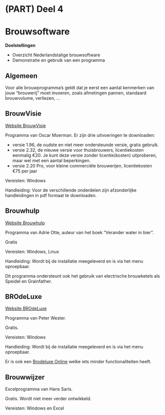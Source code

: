 # (PART) Deel 4 {-}
# Brouwsoftware {#brouwsoftware}

**Doelstellingen**

-  Overzicht Nederlandstalige brouwsoftware
-  Demonstratie en gebruik van een programma

## Algemeen

Voor alle brouwprogramma's geldt dat je eerst een aantal kenmerken van jouw "brouwerij" moet invoeren, zoals afmetingen pannen, standaard brouwvolume, verliezen, ...

## BrouwVisie

[Website BrouwVisie](http://www.brouwvisie.nl/)

Programma van Oscar Moerman. Er zijn drie uitvoeringen te downloaden:

-  versie 1.96, de oudste en niet meer ondersteunde versie, gratis gebruik.
-  versie 2.32, de nieuwe versie voor thuisbrouwers, licentiekosten eenmalig €20. Je kunt deze versie zonder licentie(kosten) uitproberen, maar wel met een aantal beperkingen.
-  versie 2.20 Pro, voor kleine commerciële brouwerijen, licentiekosten €75 per jaar

Vereisten: Windows

Handleiding: Voor de verschillende onderdelen zijn afzonderlijke handleidingen in pdf formaat te downloaden.

## Brouwhulp

[Website Brouwhulp](http://wittepaard.roodetoren.nl/index.php/brouwhulp)

Programma van Adrie Otte, auteur van het boek "Verander water in bier".

Gratis

Vereisten: Windows, Linux

Handleiding: Wordt bij de installatie meegeleverd en is via het menu oproepbaar.

Dit programma ondersteunt ook het gebruik van electrische brouwketels als Speidel en Grainfather.

## BROdeLuxe

[Website BROdeLuxe](http://www.brodeluxe.nl/)

Programma van Peter Wester.

Gratis.

Vereisten: Windows

Handleiding: Wordt bij de installatie meegeleverd en is via het menu oproepbaar.

Er is ook een [Brodeluxe Online](http://www.kwbg.nl/brodeluxe/) welke iets minder functionaliteiten heeft.

##  Brouwwijzer

Excelprogramma van Hans Saris.

Gratis. Wordt niet meer verder ontwikkeld.

Vereisten: Windows en Excel
